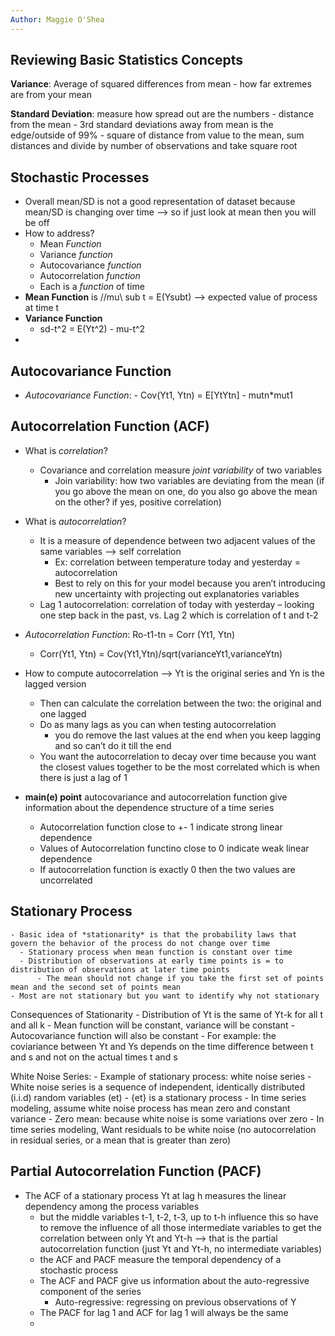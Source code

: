 ```yaml
---
Author: Maggie O'Shea
---
```


## Reviewing Basic Statistics Concepts 

**Variance**: Average of squared differences from mean
  - how far extremes are from your mean 

**Standard Deviation**: measure how spread out are the numbers 
  - distance from the mean 
  - 3rd standard deviations away from mean is the edge/outside of 99%
  - square of distance from value to the mean, sum distances and divide by number of observations and take square root 

## Stochastic Processes
  - Overall mean/SD is not a good representation of dataset because mean/SD is changing over time --> so if just look at mean then you will be off
  - How to address?
    - Mean *Function* 
    - Variance *function* 
    - Autocovariance *function*
    - Autocorrelation *function*
    - Each is a *function* of time 
    
  - **Mean Function** is //mu\\ sub t = E(Ysubt) --> expected value of process at time t 
  - **Variance Function** 
     - sd-t^2 = E(Yt^2) - mu-t^2
  - 

## Autocovariance Function
- *Autocovariance Function*: 
      - Cov(Yt1, Ytn) = E[YtYtn] - mutn*mut1
      
## Autocorrelation Function (ACF)
  - What is *correlation*? 
    - Covariance and correlation measure *joint variability* of two variables 
      - Join variability: how two variables are deviating from the mean (if you go above the mean on one, do you also go above the mean on the other? if yes, positive correlation)
  - What is *autocorrelation*?
    - It is a measure of dependence between two adjacent values of the same variables --> self correlation
        - Ex: correlation between temperature today and yesterday = autocorrelation
        - Best to rely on this for your model because you aren't introducing new uncertainty with projecting out explanatories variables
    - Lag 1 autocorrelation: correlation of today with yesterday -- looking one step back in the past, vs. Lag 2 which is correlation of t and t-2
  - *Autocorrelation Function*: Ro-t1-tn = Corr (Yt1, Ytn)
       - Corr(Yt1, Ytn) =  Cov(Yt1,Ytn)/sqrt(varianceYt1,varianceYtn)
       
  - How to compute autocorrelation --> Yt is the original series and Yn is the lagged version
      - Then can calculate the correlation between the two: the original and one lagged
      - Do as many lags as you can when testing autocorrelation 
          - you do remove the last values at the end when you keep lagging and so can't do it till the end
      - You want the autocorrelation to decay over time because you want the closest values together to be the most correlated which is when there is just a lag of 1

- **main(e) point** autocovariance and autocorrelation function give information about the dependence structure of a time series

    - Autocorrelation function close to +- 1 indicate strong linear dependence
    - Values of Autocorrelation functino close to 0 indicate weak linear dependence 
    - If autocorrelation function is exactly 0 then the two values are uncorrelated 

## Stationary Process

    - Basic idea of *stationarity* is that the probability laws that govern the behavior of the process do not change over time 
      - Stationary process when mean function is constant over time 
      - Distribution of observations at early time points is = to distribution of observations at later time points 
          - The mean should not change if you take the first set of points mean and the second set of points mean
    - Most are not stationary but you want to identify why not stationary 
    
  Consequences of Stationarity 
      - Distribution of Yt is the same of Yt-k for all t and all k 
          - Mean function will be constant, variance will be constant 
          - Autocovariance function will also be constant 
              - For example: the coviariance between Yt and Ys depends on the time difference between t and s and not on the actual times t and s 
              
White Noise Series: 
  - Example of stationary process: white noise series 
  - White noise series is a sequence of independent, identically distributed (i.i.d) random variables (et) 
  - {et} is a stationary process 
  - In time series modeling, assume white noise process has mean zero and constant variance 
      - Zero mean: because white noise is some variations over zero 
      - In time series modeling, Want residuals to be white noise (no autocorrelation in residual series, or a mean that is greater than zero)


## Partial Autocorrelation Function (PACF)
  - The ACF of a stationary process Yt at lag h measures the linear dependency among the process variables 
    - but the middle variables t-1, t-2, t-3, up to t-h influence this so have to remove the influence of all those intermediate variables to get the correlation between only Yt and Yt-h --> that is the partial autocorrelation function (just Yt and Yt-h, no intermediate variables)
    - the ACF and PACF measure the temporal dependency of a stochastic process 
    - The ACF and PACF give us information about the auto-regressive component of the series 
        - Auto-regressive: regressing on previous observations of Y 
    - The PACF for lag 1 and ACF for lag 1 will always be the same 
    - 



